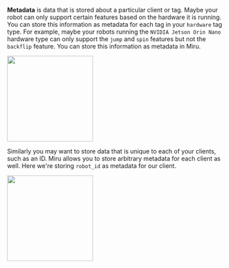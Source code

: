 **Metadata** is data that is stored about a particular client or tag. Maybe your robot can only support certain features based on the hardware it is running. You can store this information as metadata for each tag in your `hardware` tag type. For example, maybe your robots running the `NVIDIA Jetson Orin Nano` hardware type can only support the `jump` and `spin` features but not the `backflip` feature. You can store this information as metadata in Miru.

<Accordion title="Hardware Tag Metadata Example">
  <img height="200" src="/images/core-concepts/jetson-orin-nano-tag-metadata.png" style={{borderRadius: '7px'}}/>
</Accordion>

Similarly you may want to store data that is unique to each of your clients, such as an ID. Miru allows you to store arbitrary metadata for each client as well. Here we're storing `robot_id` as metadata for our client.

<Accordion title="Client Metadata Example">
  <img height="200" src="/images/core-concepts/client-metadata.png" style={{borderRadius: '7px'}}/>
</Accordion>
